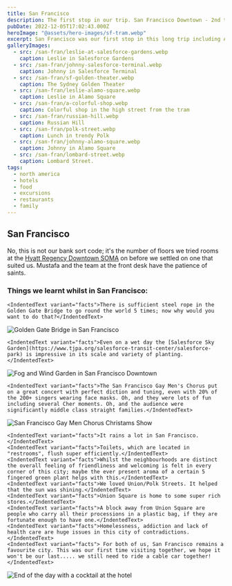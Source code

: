 ```yaml
---
title: San Francisco
description: The first stop in our trip. San Francisco Downtown - 2nd to 5th December 2022.
pubDate: 2022-12-05T17:02:43.000Z
heroImage: "@assets/hero-images/sf-tram.webp"
excerpt: San Francisco was our first stop in this long trip including America, New Zealand as main destination, and Singapore. We departured from London Heathrow with Virgin Atlantic in a pleasant and comfortable flight full of smiles from the flight attendants and booze.
galleryImages:
  - src: /san-fran/leslie-at-salesforce-gardens.webp
    caption: Leslie in Salesforce Gardens
  - src: /san-fran/johnny-salesforce-terminal.webp
    caption: Johnny in Salesforce Terminal
  - src: /san-fran/sf-golden-theater.webp
    caption: The Sydney Golden Theater
  - src: /san-fran/leslie-alamo-square.webp
    caption: Leslie in Alamo Square
  - src: /san-fran/a-colorful-shop.webp
    caption: Colorful shop in the high street from the tram
  - src: /san-fran/russian-hill.webp
    caption: Russian Hill
  - src: /san-fran/polk-street.webp
    caption: Lunch in trendy Polk
  - src: /san-fran/johnny-alamo-square.webp
    caption: Johnny in Alamo Square
  - src: /san-fran/lombard-street.webp
    caption: Lombard Street.
tags:
  - north america
  - hotels
  - food
  - excursions
  - restaurants
  - family
---
```



## San Francisco

No, this is not our bank sort code; it's the number of floors we tried rooms at the [Hyatt Regency Downtown SOMA](https://www.hyatt.com/hyatt-regency/en-US/sford-hyatt-regency-san-francisco-downtown-soma) on before we settled on one that suited us. Mustafa and the team at the front desk have the patience of saints.

### Things we learnt whilst in San Francisco:



    <IndentedText variant="facts">There is sufficient steel rope in the Golden Gate Bridge to go round the world 5 times; now why would you want to do that?</IndentedText>

![Golden Gate Bridge in San Francisco](/san-fran/golden-gate-bridge.webp)

    <IndentedText variant="facts">Even on a wet day the [Salesforce Sky Garden](https://www.tjpa.org/salesforce-transit-center/salesforce-park) is impressive in its scale and variety of planting.</IndentedText>

![Fog and Wind Garden in San Francisco Downtown](/san-fran/fog-and-wind-garden.webp 'Fog and Wind Garden in San Francisco Downtown')

    <IndentedText variant="facts">The San Francisco Gay Men's Chorus put on a great concert with perfect diction and tuning, even with 20% of the 200+ singers wearing face masks. Oh, and they were lots of fun including several Cher moments. Oh, and the audience were significantly middle class straight families.</IndentedText>

![San Francisco Gay Men Chorus Christams Show](/san-fran/sf-gay-men-chorus.webp 'San Francisco Gay Men Chorus Christams Show')

    <IndentedText variant="facts">It rains a lot in San Francisco.</IndentedText>
    <IndentedText variant="facts">Toilets, which are located in "restrooms", flush super efficiently.</IndentedText>
    <IndentedText variant="facts">Whilst the neighbourhoods are distinct the overall feeling of friendliness and welcoming is felt in every corner of this city; maybe the ever present aroma of a certain 5 fingered green plant helps with this.</IndentedText>
    <IndentedText variant="facts">We loved Union/Polk Streets. It helped that the sun was shining.</IndentedText>
    <IndentedText variant="facts">Union Square is home to some super rich stores.</IndentedText>
    <IndentedText variant="facts">A block away from Union Square are people who carry all their processions in a plastic bag, if they are fortunate enough to have one.</IndentedText>
    <IndentedText variant="facts">Homelessness, addiction and lack of health care are huge issues in this city of contradictions.</IndentedText>
    <IndentedText variant="facts"> For both of us, San Francisco remains a favourite city. This was our first time visiting together, we hope it won't be our last..... we still need to ride a cable car together!</IndentedText>

![End of the day with a cocktail at the hotel](/san-fran/johnny-leslie-cocktail.webp 'End of the day with a cocktail at the hotel')


<Caption caption="Sampling the cocktail menu after a day's sightseeing!" />

